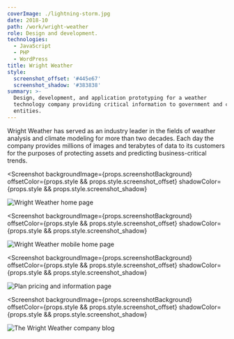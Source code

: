 ```yaml
---
coverImage: ./lightning-storm.jpg
date: 2018-10
path: /work/wright-weather
role: Design and development.
technologies:
  - JavaScript
  - PHP
  - WordPress
title: Wright Weather
style:
  screenshot_offset: '#445e67'
  screenshot_shadow: '#383838'
summary: >-
  Design, development, and application prototyping for a weather
  technology company providing critical information to government and corporate
  entities.
---
```


Wright Weather has served as an industry leader in the fields of weather analysis and
climate modeling for more than two decades. Each day the company provides millions of images
and terabytes of data to its customers for the purposes of protecting assets and
predicting business-critical trends.

<Screenshot
  backgroundImage={props.screenshotBackground}
  offsetColor={props.style && props.style.screenshot_offset}
  shadowColor={props.style && props.style.screenshot_shadow}
>

![Wright Weather home page](./wright-homepage.png)

</Screenshot>

<Screenshot
  backgroundImage={props.screenshotBackground}
  offsetColor={props.style && props.style.screenshot_offset}
  shadowColor={props.style && props.style.screenshot_shadow}
>

![Wright Weather mobile home page](./wright-mobile-homepage.png)

</Screenshot>

<Screenshot
  backgroundImage={props.screenshotBackground}
  offsetColor={props.style && props.style.screenshot_offset}
  shadowColor={props.style && props.style.screenshot_shadow}
>

![Plan pricing and information page](./wright-subscriptions.png)

</Screenshot>

<Screenshot
  backgroundImage={props.screenshotBackground}
  offsetColor={props.style && props.style.screenshot_offset}
  shadowColor={props.style && props.style.screenshot_shadow}
>

![The Wright Weather company blog](./wright-blog.png)

</Screenshot>
